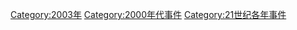 [[Category:2003年|Category:2003年]]
[[Category:2000年代事件|Category:2000年代事件]]
[[Category:21世纪各年事件|Category:21世纪各年事件]]